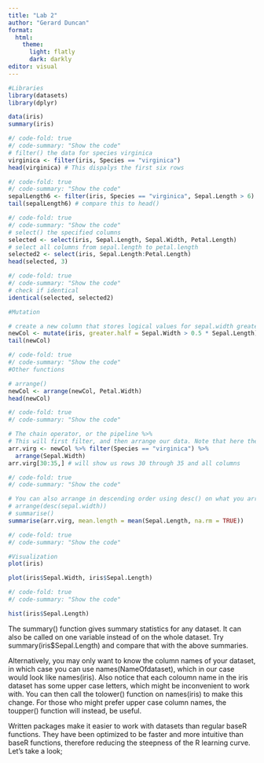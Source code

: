 ```yaml
---
title: "Lab 2"
author: "Gerard Duncan"
format:
  html:
    theme:
      light: flatly
      dark: darkly 
editor: visual
---
```


```r
#Libraries
library(datasets)
library(dplyr)
```

```r
data(iris)
summary(iris)
```

```r
#/ code-fold: true
#/ code-summary: "Show the code"
# filter() the data for species virginica
virginica <- filter(iris, Species == "virginica")
head(virginica) # This dispalys the first six rows
```

```r
#/ code-fold: true
#/ code-summary: "Show the code"
sepalLength6 <- filter(iris, Species == "virginica", Sepal.Length > 6)
tail(sepalLength6) # compare this to head()
```

```r
#/ code-fold: true
#/ code-summary: "Show the code"
# select() the specified columns
selected <- select(iris, Sepal.Length, Sepal.Width, Petal.Length)
# select all columns from sepal.length to petal.length
selected2 <- select(iris, Sepal.Length:Petal.Length)
head(selected, 3)
```

```r
#/ code-fold: true
#/ code-summary: "Show the code"
# check if identical 
identical(selected, selected2)
```

```r
#Mutation

# create a new column that stores logical values for sepal.width greater than half of sepal.length
newCol <- mutate(iris, greater.half = Sepal.Width > 0.5 * Sepal.Length)
tail(newCol)
```

```r
#/ code-fold: true
#/ code-summary: "Show the code"
#Other functions

# arrange()
newCol <- arrange(newCol, Petal.Width)
head(newCol)
```

```r
#/ code-fold: true
#/ code-summary: "Show the code"

# The chain operator, or the pipeline %>%
# This will first filter, and then arrange our data. Note that here the order in which you call functions does not matter, but in other cases it might
arr.virg <- newCol %>% filter(Species == "virginica") %>%
  arrange(Sepal.Width)
arr.virg[30:35,] # will show us rows 30 through 35 and all columns
```

```r
#/ code-fold: true
#/ code-summary: "Show the code"

# You can also arrange in descending order using desc() on what you arrange by
# arrange(desc(sepal.width))
# summarise()
summarise(arr.virg, mean.length = mean(Sepal.Length, na.rm = TRUE))
```

```r
#/ code-fold: true
#/ code-summary: "Show the code"

#Visualization
plot(iris)
```

```r
plot(iris$Sepal.Width, iris$Sepal.Length)
```

```r
#/ code-fold: true
#/ code-summary: "Show the code"

hist(iris$Sepal.Length)
```

::: {.callout-tip appearance="simple"}
The summary() function gives summary statistics for any dataset. It can also be called on one variable instead of on the whole dataset. Try summary(iris\$Sepal.Length) and compare that with the above summaries.

Alternatively, you may only want to know the column names of your dataset, in which case you can use names(NameOfdataset), which in our case would look like names(iris). Also notice that each coloumn name in the iris dataset has some upper case letters, which might be inconvenient to work with. You can then call the tolower() function on names(iris) to make this change. For those who might prefer upper case column names, the toupper() function will instead, be useful.

Written packages make it easier to work with datasets than regular baseR functions. They have been optimized to be faster and more intuitive than baseR functions, therefore reducing the steepness of the R learning curve. Let's take a look;
:::
